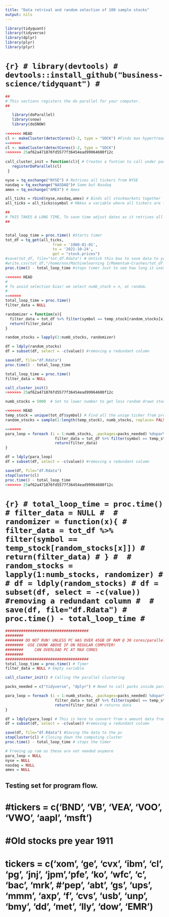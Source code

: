 ```yaml
---
title: "Data retrival and random selection of 100 sample stocks"
output: nils
---
```


```r
library(tidyquant)
library(tidyverse)
library(dplyr)
library(plyr)
library(plyr)
```

# ```{r}
# library(devtools)
# devtools::install_github("business-science/tidyquant")
# ```


```r
##
# This sections registers the do parallel for your computer.
##

   library(doParallel)
   library(snow)
   library(doSNOW)
 
<<<<<<< HEAD
cl <- makeCluster(detectCores()-2, type = "SOCK") #Finds max hypertread on your pc minus two (for stability) 
=======
cl <- makeCluster(detectCores()-2, type = "SOCK")
>>>>>>> 25af62a471876fd5577f36454ead99964600f12c
 
call_cluster_init = function(cl){ # Creates a funtion to call under parallalization  
   registerDoParallel(cl)
 }
```

```r

nyse = tq_exchange("NYSE") # Retrives all tickers from NYSE
nasdaq = tq_exchange("NASDAQ")# Same but Nasdaq  
amex = tq_exchange("AMEX") # Amex   

all_ticks = rbind(nyse,nasdaq,amex) # Binds all stockmarkets together  
all_ticks = all_ticks$symbol # MAkes a variable where all tickers are found 
```

```r
##
# THIS TAKES A LONG TIME, To save time adjust dates as it retrives all stocks available and omits stocks without historical data 
##


total_loop_time = proc.time() #Starts timer 
tot_df = tq_get(all_ticks,
                     from = '1960-01-01',
                     to = '2021-10-24',
                     get = "stock.prices")
#save(tot_df, file="tot_df.Rdata") # Untick this box to save data to your disk  
#write.csv(tot_df,"/home/nnx/Machinelearning 1/Momentum-Crashes/tot_df_db.csv", row.names = FALSE) #Write it as csv to your disk. This file is 3-5 times bigger then .Rdata but can be used in databases, excel etc. 
proc.time() - total_loop_time #stops timer Just to see how long it uses 
```


```r
<<<<<<< HEAD
#
# To avoid selection bias! we select numb_stock = n, at random. 
#
=======
total_loop_time = proc.time()
filter_data = NULL

randomizer = function(x){
  filter_data = tot_df %>% filter(symbol == temp_stock[random_stocks[x]])
  return(filter_data)
}

random_stocks = lapply(1:numb_stocks, randomizer)

df = ldply(random_stocks)
df = subset(df, select = -c(value)) #removing a redundant column

save(df, file="df.Rdata")
proc.time() - total_loop_time
```

```r
total_loop_time = proc.time()
filter_data = NULL

call_cluster_init()
>>>>>>> 25af62a471876fd5577f36454ead99964600f12c

numb_stocks = 5000  # Set to lower number to get less random drawn stocks.

<<<<<<< HEAD
temp_stock = unique(tot_df$symbol) # Find all the uniqe ticker from previously downloded data
random_stocks = sample(1:length(temp_stock), numb_stocks, replace= FALSE) # Creates a random sample of numb_stocks from the entire stock universe. 

=======
para_loop = foreach (i = 1:numb_stocks, .packages=packs_needed) %dopar% {
                      filter_data = tot_df %>% filter(symbol == temp_stock[random_stocks[i]])
                      return(filter_data)
}

df = ldply(para_loop)
df = subset(df, select = -c(value)) #removing a redundant column

save(df, file="df.Rdata")
stopCluster(cl)
proc.time() - total_loop_time
>>>>>>> 25af62a471876fd5577f36454ead99964600f12c
```


# ```{r}
# total_loop_time = proc.time()
# filter_data = NULL
# 
# randomizer = function(x){
#   filter_data = tot_df %>% filter(symbol == temp_stock[random_stocks[x]])
#   return(filter_data)
# }
# 
# random_stocks = lapply(1:numb_stocks, randomizer)
# 
# df = ldply(random_stocks)
# df = subset(df, select = -c(value)) #removing a redundant column
# 
# save(df, file="df.Rdata")
# proc.time() - total_loop_time
# ```

```r

#####################################
########
######## DO NOT RUN! UNLESS PC HAS OVER 45GB OF RAM @ 30 cores/parallels      
########  USE CHUNK ABOVE IF ON REGULAR COMPUTER!
########     CAN OVERLOAD PC AT MAX CORES
########
#####################################
total_loop_time = proc.time() # Timer 
filter_data = NULL # Empty variable

call_cluster_init() # Calling the parallel clustering

packs_needed = c("tidyverse", "dplyr") # Need to call packs inside parallelization, or else they do not exist within the loop- 

para_loop = foreach (i = 1:numb_stocks, .packages=packs_needed) %dopar% { # makes a loop  
                      filter_data = tot_df %>% filter(symbol == temp_stock[random_stocks[i]]) # filter out all stocks that are not "picked" by the random generator 
                      return(filter_data) # returns data
}

df = ldply(para_loop) # This is here to convert from x amount data from para_loop into single dataset.
df = subset(df, select = -c(value)) #removing a redundant column

save(df, file="df.Rdata") #Saving the data to the pc 
stopCluster(cl) # Closing down the computing cluster 
proc.time() - total_loop_time # stops the timer 

# Freeing up ram as these are not needed anymore
para_loop = NULL
nyse = NULL
nasdaq = NULL
amex = NULL
```

####
## Testing set for program flow. 
####
# #tickers = c('BND', 'VB', 'VEA', 'VOO', 'VWO', 'aapl', 'msft')
# 
# #Old stocks pre year 1911
# tickers = c('xom', 'ge', 'cvx', 'ibm', 'cl', 'pg', 'jnj', 'jpm','pfe', 'ko', 'wfc', 'c', 'bac', 'mrk', #'pep', 'abt', 'gs', 'ups', 'mmm', 'axp', 'f', 'cvs', 'usb', 'unp', 'bmy', 'dd', 'met', 'lly', 'dow', 'EMR')


